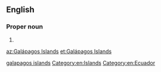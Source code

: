 ==English==

===Proper noun===
{{en-proper noun|head=[[Galápagos]] [[Islands]]}}

# {{alternative form of|Galapagos Islands|lang=el}}

[[Category:English terms spelled with Á|galapagos islands]]
[[Category:en:Islands]]
[[Category:en:Ecuador]]

[[az:Galápagos Islands]]
[[et:Galápagos Islands]]
